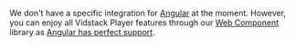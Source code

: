 We don't have a specific integration for [Angular](https://angularjs.org/) at the moment. However,
you can enjoy all Vidstack Player features through our
[Web Component](https://developer.mozilla.org/en-US/docs/Web/API/Web_components) library
as [Angular has perfect support](https://custom-elements-everywhere.com/#angular).
